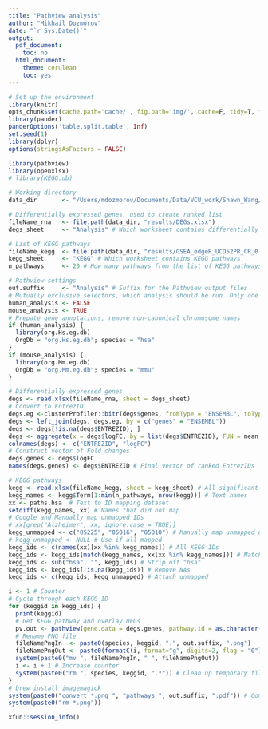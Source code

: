```yaml
---
title: "Pathview analysis"
author: "Mikhail Dozmorov"
date: "`r Sys.Date()`"
output:
  pdf_document:
    toc: no
  html_document:
    theme: cerulean
    toc: yes
---
```


```r
# Set up the environment
library(knitr)
opts_chunk$set(cache.path='cache/', fig.path='img/', cache=F, tidy=T, fig.keep='high', echo=F, dpi=100, warnings=F, message=F, comment=NA, warning=F, results='as.is', fig.width = 10, fig.height = 6) #out.width=700, 
library(pander)
panderOptions('table.split.table', Inf)
set.seed(1)
library(dplyr)
options(stringsAsFactors = FALSE)
```

```r
library(pathview)
library(openxlsx)
# library(KEGG.db)
```

```r
# Working directory
data_dir       <- "/Users/mdozmorov/Documents/Data/VCU_work/Shawn_Wang/2019-08.RNA-seq/" 

# Differentially expressed genes, used to create ranked list
fileName_rna   <- file.path(data_dir, "results/DEGs.xlsx") 
degs_sheet     <- "Analysis" # Which worksheet contains differentially expressed genes

# List of KEGG pathways
fileName_kegg  <- file.path(data_dir, "results/GSEA_edgeR_UCD52PR_CR_0.1_0.xlsx")
kegg_sheet     <- "KEGG" # Which worksheet contains KEGG pathways
n_pathways     <- 20 # How many pathways from the list of KEGG pathways to output

# Pathview settings
out.suffix     <- "Analysis" # Suffix for the Pathview output files
# Mutually exclusive selectors, which analysis should be run. Only one may be TRUE
human_analysis <- FALSE
mouse_analysis <- TRUE
# Prepate gene annotations, remove non-canonical chromosome names
if (human_analysis) {
  library(org.Hs.eg.db)
  OrgDb = "org.Hs.eg.db"; species = "hsa"
}
if (mouse_analysis) {
  library(org.Mm.eg.db)
  OrgDb = "org.Mm.eg.db"; species = "mmu"
}
```

```r
# Differentially expressed genes
degs <- read.xlsx(fileName_rna, sheet = degs_sheet)
# Convert to EntrezID
degs.eg <-clusterProfiler::bitr(degs$genes, fromType = "ENSEMBL", toType = "ENTREZID", OrgDb = OrgDb)
degs <- left_join(degs, degs.eg, by = c("genes" = "ENSEMBL"))
degs <- degs[!is.na(degs$ENTREZID), ]
degs <- aggregate(x = degs$logFC, by = list(degs$ENTREZID), FUN = mean )
colnames(degs) <- c("ENTREZID", "logFC")
# Construct vector of Fold changes
degs.genes <- degs$logFC
names(degs.genes) <- degs$ENTREZID # Final vector of ranked EntrezIDs

# KEGG pathways
kegg <- read.xlsx(fileName_kegg, sheet = kegg_sheet) # All significant KEGG pathways
kegg_names <- kegg$Term[1:min(n_pathways, nrow(kegg))] # Text names
xx <- paths.hsa  # Text to ID mapping dataset
setdiff(kegg_names, xx) # Names that did not map
# Google and Manually map unmapped IDs
# xx[grep("Alzheimer", xx, ignore.case = TRUE)]
kegg_unmapped <- c("05225", "05016", "05010") # Manually map unmapped ones
# kegg_unmapped <- NULL # Use if all mapped
kegg_ids <- c(names(xx)[xx %in% kegg_names]) # All KEGG IDs
kegg_ids <- kegg_ids[match(kegg_names, xx[xx %in% kegg_names])] # Match name order
kegg_ids <- sub("hsa", "", kegg_ids) # Strip off "hsa"
kegg_ids <- kegg_ids[!is.na(kegg_ids)] # Remove NAs
kegg_ids <- c(kegg_ids, kegg_unmapped) # Attach unmapped

i <- 1 # Counter
# Cycle through each KEGG ID
for (keggid in kegg_ids) {
  print(keggid)
  # Get KEGG pathway and overlay DEGs
  pv.out <- pathview(gene.data = degs.genes, pathway.id = as.character(keggid), species = species, gene.idtype = "ENTREZ", gene.annotpkg = OrgDb, out.suffix = out.suffix)
  # Rename PNG file
  fileNamePngIn  <- paste0(species, keggid, ".", out.suffix, ".png")
  fileNamePngOut <- paste0(formatC(i, format="g", digits=2, flag = "0"), ".", "hsa", keggid, ".", out.suffix, ".png")
  system(paste0("mv ", fileNamePngIn, " ", fileNamePngOut))
  i <- i + 1 # Increase counter
  system(paste0("rm ", species, keggid, ".*")) # Clean up temporary files
}
# brew install imagemagick
system(paste0("convert *.png ", "pathways_", out.suffix, ".pdf")) # Combine PNGs into one PDF
system(paste0("rm *.png")) 
```


```r
xfun::session_info()
```
